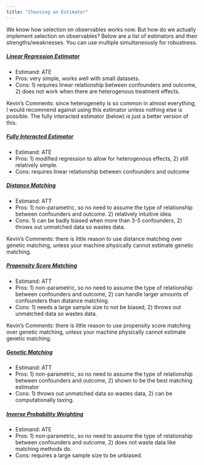 ```yaml
---
title: "Choosing an Estimator"
---
```


We know how selection on observables works now. But how do we actually implement selection on observables? Below are a list of estimators and their strengths/weaknesses. You can use multiple simultaneously for robustness.

##### [Linear Regression Estimator](regress.qmd)

-   Estimand: ATE
-   Pros: very simple, works well with small datasets.
-   Cons: 1) requires linear relationship between confounders and outcome, 2) does not work when there are heterogenous treatment effects.

::: small
Kevin's Comments: since heterogeneity is so common in almost everything, I would recommend against using this estimator unless nothing else is possible. The fully interacted estimator (below) is just a better version of this.
:::

##### [Fully Interacted Estimator](interact.qmd)

-   Estimand: ATE
-   Pros: 1) modified regression to allow for heterogenous effects, 2) still relatively simple.
-   Cons: requires linear relationship between confounders and outcome

##### [Distance Matching](distance.qmd)

-   Estimand: ATT
-   Pros: 1) non-parametric, so no need to assume the type of relationship between confounders and outcome. 2) relatively intuitive idea.
-   Cons: 1) can be badly biased when more than 3-5 confounders, 2) throws out unmatched data so wastes data.

::: small
Kevin's Comments: there is little reason to use distance matching over genetic matching, unless your machine physically cannot estimate genetic matching.
:::

##### [Propensity Score Matching](pscore.qmd)

-   Estimand: ATT
-   Pros: 1) non-parametric, so no need to assume the type of relationship between confounders and outcome, 2) can handle larger amounts of confounders than distance matching.
-   Cons: 1) needs a large sample size to not be biased, 2) throws out unmatched data so wastes data.

::: small
Kevin's Comments: there is little reason to use propensity score matching over genetic matching, unless your machine physically cannot estimate genetic matching.
:::

##### [Genetic Matching](genetic.qmd)

-   Estimand: ATT
-   Pros: 1) non-parametric, so no need to assume the type of relationship between confounders and outcome, 2) shown to be the best matching estimator
-   Cons: 1) throws out unmatched data so wastes data, 2) can be computationally taxing.

##### [Inverse Probability Weighting](ipw.qmd)

-   Estimand: ATE
-   Pros: 1) non-parametric, so no need to assume the type of relationship between confounders and outcome, 2) does not waste data like matching methods do.
-   Cons: requires a large sample size to be unbiased.

<br />
